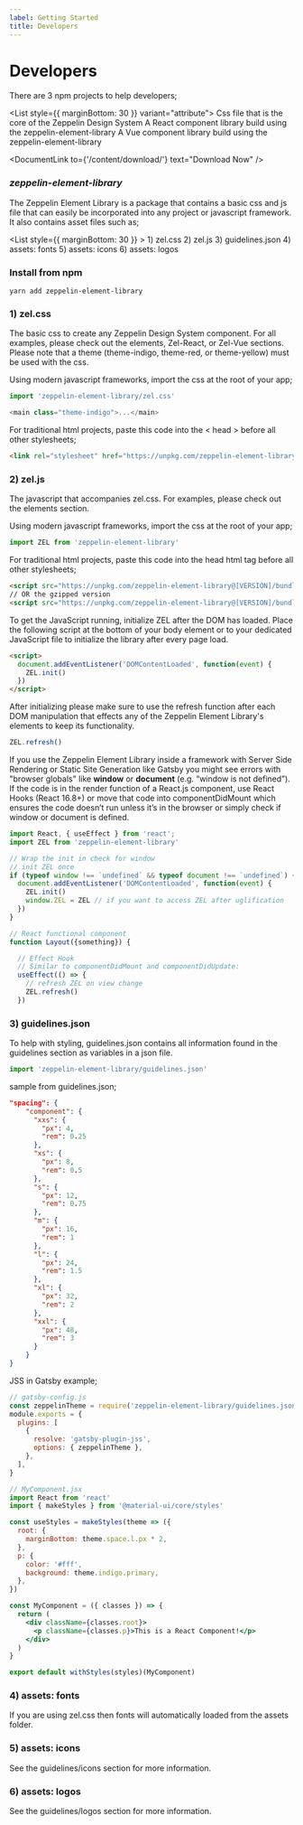 ```yaml
---
label: Getting Started
title: Developers
---
```



# Developers

There are 3 npm projects to help developers;

<List style={{ marginBottom: 30 }} variant="attribute">
  <ListItem label="zeppelin-element-library">
    Css file that is the core of the Zeppelin Design System
  </ListItem>
  <ListItem label="@zlab-de/zel-react">
    A <Link to='/content/zel-react/getting-started'>React component library</Link>  build using the zeppelin-element-library
  </ListItem>
  <ListItem label="@zlab-de/zel-vue">
    A <Link to='/content/zel-vue/getting-started'>Vue component library</Link>  build using the zeppelin-element-library
  </ListItem>
</List>

<DocumentLink
  to={'/content/download/'}
  text="Download Now"
/>

### ***zeppelin-element-library***

The Zeppelin Element Library is a package that contains a basic css and js file that can easily be incorporated into any project or javascript framework. It also contains asset files such as;

<List style={{ marginBottom: 30 }} >
  <ListItem>
    1) zel.css
  </ListItem>
  <ListItem>
    2) zel.js
  </ListItem>
  <ListItem >
    3) guidelines.json
  </ListItem>
  <ListItem >
    4) assets: fonts
  </ListItem>
    <ListItem >
    5) assets: icons
  </ListItem>
    <ListItem >
    6) assets: logos
  </ListItem>
</List>

 ### Install from npm 

```
yarn add zeppelin-element-library
```
 
### 1) zel.css
The basic css to create any Zeppelin Design System component. For all examples, please check out the elements, Zel-React, or Zel-Vue sections. Please note that a theme (theme-indigo, theme-red, or theme-yellow) must be used with the css. 

Using modern javascript frameworks, import the css at the root of your app;
```js
import 'zeppelin-element-library/zel.css'

<main class="theme-indigo">...</main>
```

For traditional html projects, paste this code into the < head > before all other stylesheets;
```html
<link rel="stylesheet" href="https://unpkg.com/zeppelin-element-library@[VERSION]/zel.css" />

``` 

### 2) zel.js
The javascript that accompanies zel.css. For examples, please check out the elements section.

Using modern javascript frameworks, import the css at the root of your app;
```js
import ZEL from 'zeppelin-element-library'
```

For traditional html projects, paste this code into the head html tag before all other stylesheets;
```html
<script src="https://unpkg.com/zeppelin-element-library@[VERSION]/bundle/zel.min.js" ></script>
// OR the gzipped version
<script src="https://unpkg.com/zeppelin-element-library@[VERSION]/bundle/zel.min.js.gz" ></script>
```

To get the JavaScript running, initialize ZEL after the DOM has loaded. Place the following script at the bottom of your body element or to your dedicated JavaScript file to initialize the library after every page load.

```html
<script>
  document.addEventListener('DOMContentLoaded', function(event) {
    ZEL.init()
  })
</script>
```

After initializing please make sure to use the refresh function after each DOM manipulation that effects any of the Zeppelin Element Library's elements to keep its functionality.

```js
ZEL.refresh()
```

If you use the Zeppelin Element Library inside a framework with Server Side Rendering or Static Site Generation like Gatsby you might see errors with "browser globals" like **window** or **document** (e.g. “window is not defined”).
If the code is in the render function of a React.js component, use React Hooks (React 16.8+) or move that code into componentDidMount which ensures the code doesn’t run unless it’s in the browser or simply check if window or document is defined.

```jsx
import React, { useEffect } from 'react';
import ZEL from 'zeppelin-element-library'

// Wrap the init in check for window
// init ZEL once
if (typeof window !== `undefined` && typeof document !== `undefined`) {
  document.addEventListener('DOMContentLoaded', function(event) {
    ZEL.init()
    window.ZEL = ZEL // if you want to access ZEL after uglification
  })
}

// React functional component
function Layout({something}) {

  // Effect Hook
  // Similar to componentDidMount and componentDidUpdate:
  useEffect(() => {
    // refresh ZEL on view change
    ZEL.refresh()
  })
```

### 3) guidelines.json

To help with styling, guidelines.json contains all information found in the guidelines section as variables in a json file.

```js
import 'zeppelin-element-library/guidelines.json'
```
sample from guidelines.json;
```json
"spacing": {
    "component": {
      "xxs": {
        "px": 4,
        "rem": 0.25
      },
      "xs": {
        "px": 8,
        "rem": 0.5
      },
      "s": {
        "px": 12,
        "rem": 0.75
      },
      "m": {
        "px": 16,
        "rem": 1
      },
      "l": {
        "px": 24,
        "rem": 1.5
      },
      "xl": {
        "px": 32,
        "rem": 2
      },
      "xxl": {
        "px": 48,
        "rem": 3
      }
    }
}
```

JSS in Gatsby example;

```jsx
// gatsby-config.js
const zeppelinTheme = require('zeppelin-element-library/guidelines.json')
module.exports = {
  plugins: [
    {
      resolve: 'gatsby-plugin-jss',
      options: { zeppelinTheme },
    },
  ],
}

// MyComponent.jsx
import React from 'react'
import { makeStyles } from '@material-ui/core/styles'

const useStyles = makeStyles(theme => ({
  root: {
    marginBottom: theme.space.l.px * 2,
  },
  p: {
    color: '#fff',
    background: theme.indigo.primary,
  },
})

const MyComponent = ({ classes }) => {
  return (
    <div className={classes.root}>
      <p className={classes.p}>This is a React Component!</p>
    </div>
  )
}

export default withStyles(styles)(MyComponent)
```

### 4) assets: fonts

If you are using zel.css then fonts will automatically loaded from the assets folder.

### 5) assets: icons

See the guidelines/icons section for more information.

### 6) assets: logos

See the guidelines/logos section for more information.

